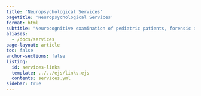 ```yaml
---
title: 'Neuropsychological Services'
pagetitle: 'Neuropsychological Services'
format: html
subtitle: "Neurocognitive examination of pediatric patients, forensic and medicolegal cases, psychoeducational testing, and late-onset ADHD."
aliases:
  - /docs/services
page-layout: article
toc: false
anchor-sections: false
listing:
  id: services-links
  template: ../../ejs/links.ejs
  contents: services.yml
sidebar: true
---
```


::: {#services-links .column-screen-inset-right style="max-width: 850px;"}
:::



